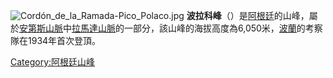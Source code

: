 {{Infobox mountain
| name = 波拉科峰
| elevation_m = 6050
| map = Argentina
| map_caption = 在阿根廷的位置
| map_size = 200
| label_position =
| location = {{ARG}}[[圣胡安省_(阿根廷)|圣胡安省]]
| range = [[安第斯山脈|安第斯山脈]]
| coordinates = {{coord|32|01|39|S|70|06|34|W|type:mountain_region:AR_scale:100000|format=dms|display=inline,title}}
| range_coordinates = 
| topo =
| type =
| age =
| first_ascent = 1958年
}}
[[File:Cordón_de_la_Ramada-Pico_Polaco.jpg|thumb]]
'''波拉科峰'''（{{Lang-es|Pico Polaco}}）是[[阿根廷|阿根廷]]的山峰，屬於[[安第斯山脈|安第斯山脈]]中[[拉馬達山脈|拉馬達山脈]]的一部分，該山峰的海拔高度為6,050米，[[波蘭|波蘭]]的考察隊在1934年首次登頂。

{{DEFAULTSORT:Polaco}}
[[Category:阿根廷山峰|Category:阿根廷山峰]]
{{Argentina-geo-stub}}
